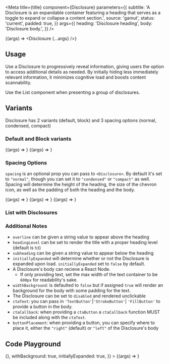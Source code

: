 

<Meta
  title={title}
  component={Disclosure}
  parameters={{
    subtitle:
      'A Disclosure is an expandable container featuring a heading that serves as a toggle to expand or collapse a content section.',
    source: 'gamut',
    status: 'current',
    padded: true,
  }}
  args={{
    heading: 'Disclosure heading',
    body: 'Disclosure body.',
  }}
/>

<Story name="Disclosure">{(args) => <Disclosure {...args} />}</Story>

## Usage

Use a Disclosure to progressively reveal information, giving users the option to access additional details as needed. By initially hiding less immediately relevant information, it minimizes cognitive load and boosts content scannability.

Use the List component when presenting a group of disclosures.

## Variants

Disclosure has 2 variants (default, block) and 3 spacing options (normal, condensed, compact)

### Default and Block variants

<Canvas>
  <Story
    name="default"
    args={{
      heading: 'Default variant',
      body: 'Notice the border and it uses the `background`',
    }}
  >
    {(args) => <Disclosure {...args} />}
  </Story>
</Canvas>

<Canvas>
  <Story
    name="block"
    args={{
      heading: 'Block variant',
      body:
        'Notice the LACK of border and it uses the `background-current`. Set `variant="block"` to enable this styling.',
      variant: 'block',
    }}
  >
    {(args) => <Disclosure {...args} />}
  </Story>
</Canvas>

### Spacing Options

`spacing` is an optional prop you can pass to `<Disclosure>`. By default it's set to `"normal"`, though you can set it to `"condensed"` or `"compact"` as well. Spacing will determine the height of the heading, the size of the chevron icon, as well as the padding of both the heading and the body.

<Canvas>
  <Story
    name="Normal spacing"
    args={{
      heading: 'Normal spacing',
      body:
        'Lorem ipsum dolor sit amet consectetur. Ut consectetur adipiscing a donec sed volutpat. Tempor risus rhoncus quisque vel sit mattis. Accumsan vel posuere tortor sit mattis augue congue sit.',
    }}
  >
    {(args) => <Disclosure {...args} />}
  </Story>
</Canvas>

<Canvas>
  <Story
    name="Condensed spacing"
    args={{
      heading: 'Condensed spacing',
      body:
        'Lorem ipsum dolor sit amet consectetur. Ut consectetur adipiscing a donec sed volutpat. Tempor risus rhoncus quisque vel sit mattis. Accumsan vel posuere tortor sit mattis augue congue sit.',
      spacing: 'condensed',
    }}
  >
    {(args) => <Disclosure {...args} />}
  </Story>
</Canvas>

<Canvas>
  <Story
    name="Compact spacing"
    args={{
      heading: 'Compact spacing',
      body:
        'Lorem ipsum dolor sit amet consectetur. Ut consectetur adipiscing a donec sed volutpat. Tempor risus rhoncus quisque vel sit mattis. Accumsan vel posuere tortor sit mattis augue congue sit.',
      spacing: 'compact',
    }}
  >
    {(args) => <Disclosure {...args} />}
  </Story>
</Canvas>

### List with Disclosures

<Canvas>
  <Story name="List example">
    <ListDisclosureExample />
  </Story>
</Canvas>

### Additional Notes

- `overline` can be given a string value to appear above the heading
- `headingLevel` can be set to render the title with a proper heading level (default is `h3`)
- `subheading` can be given a string value to appear below the heading
- `initiallyExpanded` will determine whether or not the Disclosure is expanded upon load. `initiallyExpanded` set to `false` by default.
- A Disclosure's body can recieve a React Node.
  - If only providing text, set the max width of the text container to be `600px` for readability's sake.
- `widthBackground`: is defaulted to `false` but if assigned `true` will render an background for the body with some padding for the text.
- The Disclosure can be set to `disabled` and rendered unclickable
- `ctaText`: you can pass in `'TextButton'`|`'StrokeButton'`| `'FillButton'` to provide a button in the body.
- `ctaCallback`: when providing a `ctaButton` a `ctaCallback` function MUST be included along with the `ctaText`.
- `buttonPlacement`: when providing a button, you can specify where to place it, either the `"right"` (default) or `"left"` of the Disclosure's body

## Code Playground

<Canvas>
  <Story
    name="Disclosure Playground"
    args={{
      heading: "All the fixin's",
      body: ConstrainedText,
      overline: 'overline is text-secondary and fontFamily: accent',
      subheading: 'subheading is text-secondary',
      ctaText: 'Optional button - must include a callback!',
      ctaCallback: () => {},
      withBackground: true,
      initiallyExpanded: true,
    }}
  >
    {(args) => <Disclosure {...args} />}
  </Story>
</Canvas>

<PropsTable story="Disclosure Playground" />

